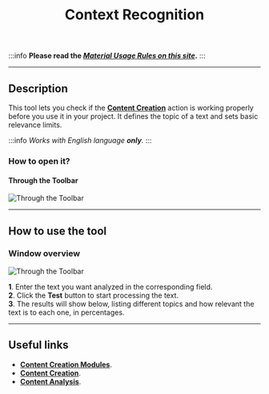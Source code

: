 ﻿---
sidebar_position: 9
title: Context Recognition
description: Checking the "Context Recognition" action before using it.
---
:::info **Please read the [*Material Usage Rules on this site*](../Disclaimer).**
:::
_______________________________________________ 
## Description  
This tool lets you check if the [**Content Creation**](../Data/ContentCreator) action is working properly before you use it in your project. It defines the topic of a text and sets basic relevance limits.

:::info *Works with English language **only**.*
:::
### How to open it?
#### Through the Toolbar  
![Through the Toolbar](./assets/Context_Recognition/Context_Recognition_pic1.png)   

_______________________________________________  
## How to use the tool  
### Window overview  
![Through the Toolbar](./assets/Context_Recognition/Context_Recognition_pic2.png)   

**1**. Enter the text you want analyzed in the corresponding field.  
**2**. Click the **Test** button to start processing the text.  
**3**. The results will show below, listing different topics and how relevant the text is to each one, in percentages.  
_______________________________________________  
## Useful links  
- [**Content Creation Modules**](../Settings/Creator_and_GoogleSheets).  
- [**Content Creation**](../Data/ContentCreator).   
- [**Content Analysis**](../Project%20Editor/ContextRecognition).